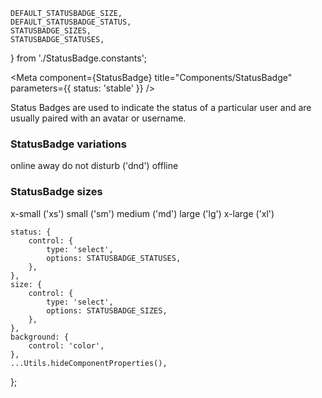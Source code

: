 
    DEFAULT_STATUSBADGE_SIZE,
    DEFAULT_STATUSBADGE_STATUS,
    STATUSBADGE_SIZES,
    STATUSBADGE_STATUSES,
} from './StatusBadge.constants';


<Meta component={StatusBadge} title="Components/StatusBadge" parameters={{ status: 'stable' }} />

<Title>Status Badge</Title>

<Subtitle>
    Status Badges are used to indicate the status of a particular user and are usually paired with
    an avatar or username.
</Subtitle>

### StatusBadge variations

<ThemeProvider>
    <Grid padding={Spacing.symmetric({ vertical: 150 })} justify={'stretch'}>
        <Grid
            row
            padding={Spacing.symmetric({ vertical: 150, horizontal: 25 })}
            alignment={'center'}
            justify={'space-around'}
        >
            <Grid justify={'center'} alignment={'center'} flex={1}>
                <ShapeRoot width={200} height={200}>
                    <Grid justify={'center'} alignment={'center'} flex={1}>
                        <StatusBadge status={'online'} size={'xl'} />
                    </Grid>
                </ShapeRoot>
                <Text weight={'bold'}>online</Text>
            </Grid>
            <Grid justify={'center'} alignment={'center'} flex={1}>
                <ShapeRoot width={200} height={200}>
                    <Grid justify={'center'} alignment={'center'} flex={1}>
                        <StatusBadge status={'away'} size={'xl'} />
                    </Grid>
                </ShapeRoot>
                <Text weight={'bold'}>away</Text>
            </Grid>
            <Grid justify={'center'} alignment={'center'} flex={1}>
                <ShapeRoot width={200} height={200}>
                    <Grid justify={'center'} alignment={'center'} flex={1}>
                        <StatusBadge status={'dnd'} size={'xl'} />
                    </Grid>
                </ShapeRoot>
                <Text weight={'bold'}>do not disturb ('dnd')</Text>
            </Grid>
            <Grid justify={'center'} alignment={'center'} flex={1}>
                <ShapeRoot width={200} height={200}>
                    <Grid justify={'center'} alignment={'center'} flex={1}>
                        <StatusBadge status={'offline'} size={'xl'} />
                    </Grid>
                </ShapeRoot>
                <Text weight={'bold'}>offline</Text>
            </Grid>
        </Grid>
    </Grid>
</ThemeProvider>

### StatusBadge sizes

<ThemeProvider>
    <Grid padding={Spacing.symmetric({ vertical: 150 })} justify={'stretch'}>
        <Grid
            row
            padding={Spacing.symmetric({ vertical: 150, horizontal: 25 })}
            alignment={'center'}
            justify={'space-around'}
        >
            <Grid justify={'center'} alignment={'center'} flex={1}>
                <ShapeRoot width={150} height={150}>
                    <Grid justify={'center'} alignment={'center'} flex={1}>
                        <StatusBadge status={'online'} size={'xs'} />
                    </Grid>
                </ShapeRoot>
                <Text weight={'bold'}>x-small ('xs')</Text>
            </Grid>
            <Grid justify={'center'} alignment={'center'} flex={1}>
                <ShapeRoot width={150} height={150}>
                    <Grid justify={'center'} alignment={'center'} flex={1}>
                        <StatusBadge status={'online'} size={'sm'} />
                    </Grid>
                </ShapeRoot>
                <Text weight={'bold'}>small ('sm')</Text>
            </Grid>
            <Grid justify={'center'} alignment={'center'} flex={1}>
                <ShapeRoot width={150} height={150}>
                    <Grid justify={'center'} alignment={'center'} flex={1}>
                        <StatusBadge status={'online'} size={'md'} />
                    </Grid>
                </ShapeRoot>
                <Text weight={'bold'}>medium ('md')</Text>
            </Grid>
            <Grid justify={'center'} alignment={'center'} flex={1}>
                <ShapeRoot width={150} height={150}>
                    <Grid justify={'center'} alignment={'center'} flex={1}>
                        <StatusBadge status={'online'} size={'lg'} />
                    </Grid>
                </ShapeRoot>
                <Text weight={'bold'}>large ('lg')</Text>
            </Grid>
            <Grid justify={'center'} alignment={'center'} flex={1}>
                <ShapeRoot width={150} height={150}>
                    <Grid justify={'center'} alignment={'center'} flex={1}>
                        <StatusBadge status={'online'} size={'xl'} />
                    </Grid>
                </ShapeRoot>
                <Text weight={'bold'}>x-large ('xl')</Text>
            </Grid>
        </Grid>
    </Grid>
</ThemeProvider>

    status: {
        control: {
            type: 'select',
            options: STATUSBADGE_STATUSES,
        },
    },
    size: {
        control: {
            type: 'select',
            options: STATUSBADGE_SIZES,
        },
    },
    background: {
        control: 'color',
    },
    ...Utils.hideComponentProperties(),
};

<Canvas hidden>
    <Story
        name="Status Badge"
        argTypes={argTypes}
        args={{
            status: DEFAULT_STATUSBADGE_STATUS,
            size: DEFAULT_STATUSBADGE_SIZE,
        }}
    >
        {(args) => <StatusBadge {...args} />}
    </Story>
</Canvas>

